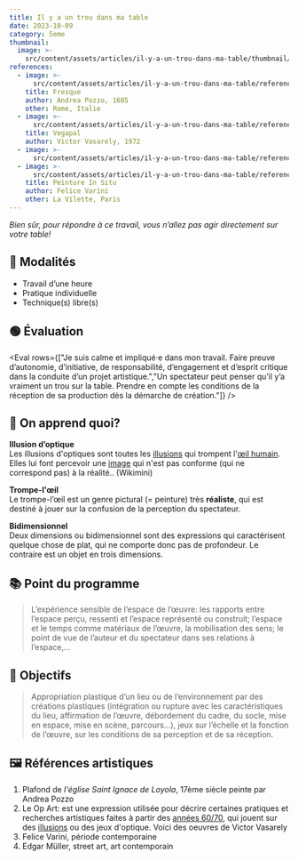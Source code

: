 ```yaml
---
title: Il y a un trou dans ma table
date: 2023-10-09
category: 5eme
thumbnail:
  image: >-
    src/content/assets/articles/il-y-a-un-trou-dans-ma-table/thumbnail/image.webp
references:
  - image: >-
      src/content/assets/articles/il-y-a-un-trou-dans-ma-table/references/0/image.webp
    title: Fresque
    author: Andrea Pozzo, 1685
    other: Rome, Italie
  - image: >-
      src/content/assets/articles/il-y-a-un-trou-dans-ma-table/references/1/image.webp
    title: Vegapal
    author: Victor Vasarely, 1972
  - image: >-
      src/content/assets/articles/il-y-a-un-trou-dans-ma-table/references/2/image.webp
  - image: >-
      src/content/assets/articles/il-y-a-un-trou-dans-ma-table/references/3/image.webp
    title: Peinture In Situ
    author: Felice Varini
    other: La Vilette, Paris
---
```

*Bien sûr, pour répondre à ce travail, vous n’allez pas agir directement sur votre table!*

## **👀 Modalités**

* Travail d’une heure
* Pratique individuelle
* Technique(s) libre(s)

## 🟢 Évaluation

<Eval rows={["Je suis calme et impliqué·e dans mon travail. Faire preuve d’autonomie, d’initiative, de responsabilité, d’engagement et d’esprit critique dans la conduite d’un projet artistique.","Un spectateur peut penser qu’il y’a vraiment un trou sur la table. Prendre en compte les conditions de la réception de sa production dès la démarche de création."]} />

## 🧐 On apprend quoi?

**Illusion d’optique**\
Les illusions d'optiques sont toutes les [illusions](https://fr.wikimini.org/w/index.php?title=Illusion\&action=edit\&redlink=1) qui trompent l'[œil humain](https://fr.wikimini.org/wiki/%C5%92il). Elles lui font percevoir une [image](https://fr.wikimini.org/wiki/Image) qui n'est pas conforme (qui ne correspond pas) à la réalité.. (Wikimini)

**Trompe-l'œil**\
Le trompe-l’œil est un genre pictural (= peinture) très **réaliste**, qui est destiné à jouer sur la confusion de la perception du spectateur.

**Bidimensionnel**\
Deux dimensions ou bidimensionnel sont des expressions qui caractérisent quelque chose de plat, qui ne comporte donc pas de profondeur. Le contraire est un objet en trois dimensions.

## 📚 Point du programme

> L’expérience sensible de l’espace de l’œuvre: les rapports entre l’espace perçu, ressenti et l’espace représenté ou construit; l’espace et le temps comme matériaux de l’œuvre, la mobilisation des sens; le point de vue de l’auteur et du spectateur dans ses relations à l’espace,...

## 🏁 Objectifs

> Appropriation plastique d’un lieu ou de l’environnement par des créations plastiques (intégration ou rupture avec les caractéristiques du lieu, affirmation de l’œuvre, débordement du cadre, du socle, mise en espace, mise en scène, parcours...), jeux sur l’échelle et la fonction de l’œuvre, sur les conditions de sa perception et de sa réception.

## 🖼 Références artistiques

1. Plafond de *l'église Saint Ignace de Loyola*, 17ème siècle peinte par Andrea Pozzo
2. Le Op Art: est une expression utilisée pour décrire certaines pratiques et recherches artistiques faites à partir des [années 60/70](https://fr.wikipedia.org/wiki/Ann%C3%A9es_1960), qui jouent sur des [illusions](https://fr.wikipedia.org/wiki/Illusion_optique) ou des jeux d'optique. Voici des oeuvres de Victor Vasarely
3. Felice Varini, période contemporaine
4. Edgar Müller, street art, art contemporain
